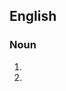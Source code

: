 {{also|nonhumans}}

==English==

===Noun===
{{head|en|noun form}}

# {{plural of|en|non-human}}
# {{alternative spelling of|en|nonhumans}}